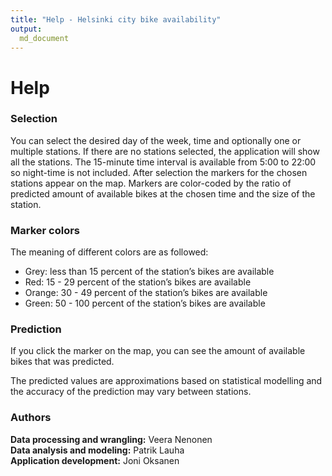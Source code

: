 ```yaml
---
title: "Help - Helsinki city bike availability"
output: 
  md_document
---
```

# Help

### Selection

You can select the desired day of the week, time and optionally one or multiple stations. If there are no stations selected, the application will show all the stations. The 15-minute time interval is available from 5:00 to 22:00 so night-time is not included. After selection the markers for the chosen stations appear on the map. Markers are color-coded by the ratio of predicted amount of available bikes at the chosen time and the size of the station.


### Marker colors

The meaning of different colors are as followed:

  - Grey: less than 15 percent of the station's bikes are available 
  - Red: 15 - 29 percent of the station's bikes are available
  - Orange: 30 - 49 percent of the station's bikes are available
  - Green: 50 - 100 percent of the station's bikes are available

### Prediction

If you click the marker on the map, you can see the amount of available bikes that was predicted.

The predicted values are approximations based on statistical modelling and the accuracy of the prediction may vary between stations.  


### Authors

**Data processing and wrangling:** Veera Nenonen  
**Data analysis and modeling:** Patrik Lauha  
**Application development:** Joni Oksanen

